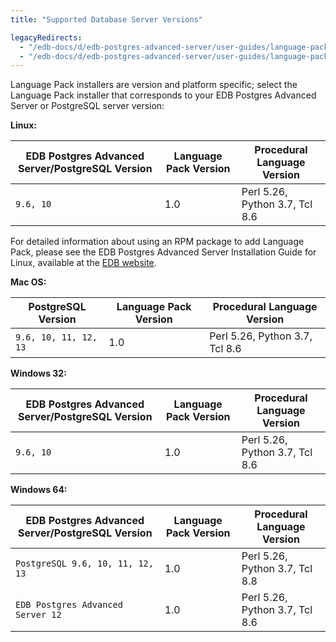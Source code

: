 ```yaml
---
title: "Supported Database Server Versions"

legacyRedirects:
  - "/edb-docs/d/edb-postgres-advanced-server/user-guides/language-pack-guide/13/supported_database_server_versions.html"
  - "/edb-docs/d/edb-postgres-advanced-server/user-guides/language-pack-guide/latest/supported_database_server_versions.html"
---
```


<div id="supported_database_server_versions" class="registered_link"></div>

Language Pack installers are version and platform specific; select the Language Pack installer that corresponds to your EDB Postgres Advanced Server or PostgreSQL server version:

**Linux:**

| EDB Postgres Advanced Server/PostgreSQL Version | Language Pack Version | Procedural Language Version    |
| ----------------------------------------------- | --------------------- | ------------------------------ |
| `9.6, 10`                                       | 1.0                   | Perl 5.26, Python 3.7, Tcl 8.6 |

For detailed information about using an RPM package to add Language Pack, please see the EDB Postgres Advanced Server Installation Guide for Linux, available at the [EDB website](/epas/latest/).

**Mac OS:**

| PostgreSQL Version         | Language Pack Version | Procedural Language Version    |
| -------------------------- | --------------------- | ------------------------------ |
| `9.6, 10, 11, 12, 13`      | 1.0                   | Perl 5.26, Python 3.7, Tcl 8.6 |

**Windows 32:**

| EDB Postgres Advanced Server/PostgreSQL Version | Language Pack Version | Procedural Language Version    |
| ----------------------------------------------- | --------------------- | ------------------------------ |
| `9.6, 10`                                       | 1.0                   | Perl 5.26, Python 3.7, Tcl 8.6 |

**Windows 64:**

| EDB Postgres Advanced Server/PostgreSQL Version | Language Pack Version | Procedural Language Version    |
| ----------------------------------------------- | --------------------- | ------------------------------ |
| `PostgreSQL 9.6, 10, 11, 12, 13`                | 1.0                   | Perl 5.26, Python 3.7, Tcl 8.8 |
| `EDB Postgres Advanced Server 12`               | 1.0                   | Perl 5.26, Python 3.7, Tcl 8.6 |
